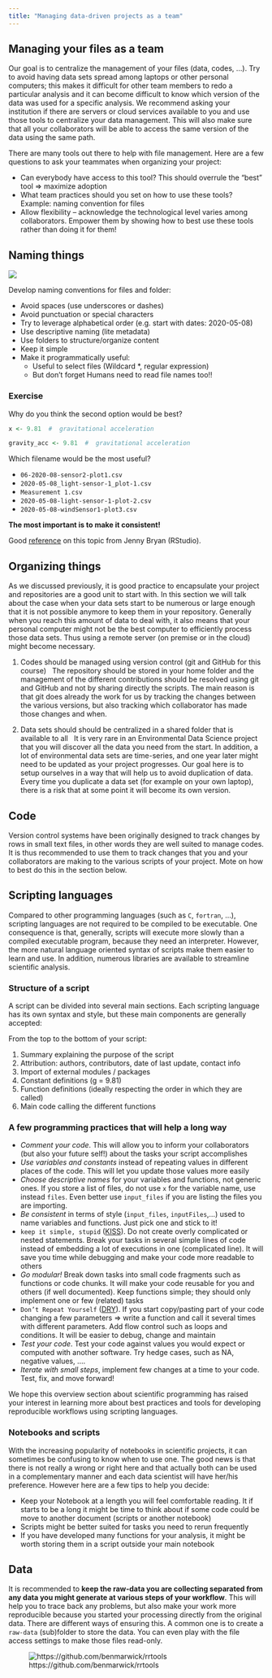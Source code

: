 ```yaml
---
title: "Managing data-driven projects as a team"
---
```


## Managing your files as a team

Our goal is to centralize the management of your files (data, codes, ...). Try to avoid having data sets spread among laptops or other personal computers; this makes it difficult for other team members to redo a particular analysis and it can become difficult to know which version of the data was used for a specific analysis. We recommend asking your institution if there are servers or cloud services available to you and use those tools to centralize your data management. This will also make sure that all your collaborators will be able to access the same version of the data using the same path. 

There are many tools out there to help with file management. Here are a few questions to ask your teammates when organizing your project:

- Can everybody have access to this tool? This should overrule the “best” tool => maximize adoption
- What team practices should you set on how to use these tools? Example: naming convention for files
- Allow flexibility – acknowledge the technological level varies among collaborators. Empower them by showing how to best use these tools rather than doing it for them!



## Naming things

![](img/naming_conventions.png)

Develop naming conventions for files and folder:

- Avoid spaces (use underscores or dashes)
- Avoid punctuation or special characters
- Try to leverage alphabetical order (e.g. start with dates: 2020-05-08)
- Use descriptive naming (lite metadata)
- Use folders to structure/organize content
- Keep it simple
- Make it programmatically useful:
   - Useful to select files (Wildcard *, regular expression)
   - But don’t forget Humans need to read file names too!!

### Exercise

Why do you think the second option would be best?

```r
x <- 9.81  #  gravitational acceleration

gravity_acc <- 9.81  #  gravitational acceleration
```


Which filename would be the most useful?

- `06-2020-08-sensor2-plot1.csv`
- `2020-05-08_light-sensor-1_plot-1.csv`
- `Measurement 1.csv`
- `2020-05-08-light-sensor-1-plot-2.csv` 
- `2020-05-08-windSensor1-plot3.csv` 


**The most important is to make it consistent!**

Good [reference](https://speakerdeck.com/jennybc/how-to-name-files) on this topic from Jenny Bryan (RStudio).


## Organizing things

As we discussed previously, it is good practice to encapsulate your project and repositories are a good unit to start with. In this section we will talk about the case when your data sets start to be numerous or large enough that it is not possible anymore to keep them in your repository. Generally when you reach this amount of data to deal with, it also means that your personal computer might not be the best computer to efficiently process those data sets. Thus using a remote server (on premise or in the cloud) might become necessary.

1. Codes should be managed using version control (git and GitHub for this course) \ 
The repository should be stored in your home folder and the management of the different contributions should be resolved using git and GitHub and not by sharing directly the scripts. The main reason is that git does already the work for us by tracking the changes between the various versions, but also tracking which collaborator has made those changes and when. 

2. Data sets should should be centralized in a shared folder that is available to all \ 
It is very rare in an Environmental Data Science project that you will discover all the data you need from the start. In addition, a lot of environmental data sets are time-series, and one year later might need to be updated as your project progresses. Our goal here is to setup ourselves in a way that will help us to avoid duplication of data. Every time you duplicate a data set (for example on your own laptop), there is a risk that at some point it will become its own version. 


## Code

Version control systems have been originally designed to track changes by rows in small text files, in other words they are well suited to manage codes. It is thus recommended to use them to track changes that you and your collaborators are making to the various scripts of your project. Mote on how to best do this in the section below.

## Scripting languages

Compared to other programming languages (such as `C`, `fortran`, ...), scripting languages are not required to be compiled to be executable. One consequence is that, generally, scripts will execute more slowly than a compiled executable program, because they need an interpreter. However, the more natural language oriented syntax of scripts make them easier to learn and use. In addition, numerous libraries are available to streamline scientific analysis.

### Structure of a script

A script can be divided into several main sections. Each scripting language has its own syntax and style, but these main components are generally accepted:

From the top to the bottom of your script:

1. Summary explaining the purpose of the script
2. Attribution: authors, contributors, date of last update, contact info
3. Import of external modules / packages
4. Constant definitions (g = 9.81)
5. Function definitions (ideally respecting the order in which they are called)
6. Main code calling the different functions

### A few programming practices that will help a long way

*   _Comment your code_. This will allow you to inform your collaborators (but also your future self!) about the tasks your script accomplishes 
*   _Use variables and constants_ instead of repeating values in different places of the code. This will let you update those values more easily
*   _Choose descriptive names_ for your variables and functions, not generic ones. If you store a list of files, do not use `x` for the variable name, use instead `files`. Even better use `input_files` if you are listing the files you are importing.
*   _Be consistent_ in terms of style (`input_files`, `inputFiles`,...) used to name variables and functions. Just pick one and stick to it!
*   `keep it simple, stupid` ([KISS](https://en.wikipedia.org/wiki/KISS_principle)). Do not create overly complicated or nested statements. Break your tasks in several simple lines of code instead of embedding a lot of executions in one (complicated line). It will save you time while debugging and make your code more readable to others
*   _Go modular!_  Break down tasks into small code fragments such as functions or code chunks. It will make your code reusable for you and others (if well documented). Keep functions simple; they should only implement one or few (related) tasks
*   `Don’t Repeat Yourself` ([DRY](https://en.wikipedia.org/wiki/Don%27t_repeat_yourself)). If you start copy/pasting part of your code changing a few parameters => write a function and call it several times with different parameters. Add flow control such as loops and conditions. It will be easier to debug, change and maintain
*   _Test your code_. Test your code against values you would expect or computed with another software. Try hedge cases, such as NA, negative values, …. 
*   _Iterate with small steps_, implement few changes at a time to your code. Test, fix, and move forward!

We hope this overview section about scientific programming has raised your interest in learning more about best practices and tools for developing reproducible workflows using scripting languages.


### Notebooks and scripts

With the increasing popularity of notebooks in scientific projects, it can sometimes be confusing to know when to use one. The good news is that there is not really a wrong or right here and that actually both can be used in a complementary manner and each data scientist will have her/his preference. However here are a few tips to help you decide:

- Keep your Notebook at a length you will feel comfortable reading. It if starts to be a long it might be time to think about if some code could be move to another document (scripts or another notebook)
- Scripts might be better suited for tasks you need to rerun frequently
- If you have developed many functions for your analysis, it might be worth storing them in a script outside your main notebook


## Data

It is recommended to **keep the raw-data you are collecting separated from any data you might generate at various steps of your workflow**. This will help you to trace back any problems, but also make your work more reproducible because you started your processing directly from the original data. There are different ways of ensuring this. A common one is to create a `raw-data` (sub)folder to store the data. You can even play with the file access settings to make those files read-only.   

![https://github.com/benmarwick/rrtools](img/project_file_structure.png)



